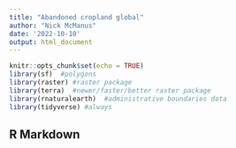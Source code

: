 ```yaml
---
title: "Abandoned cropland global"
author: "Nick McManus"
date: '2022-10-10'
output: html_document
---
```


```r
knitr::opts_chunk$set(echo = TRUE)
library(sf)  #polygons
library(raster) #raster package
library(terra)  #newer/faster/better raster package
library(rnaturalearth)  #administrative boundaries data
library(tidyverse) #always
```

## R Markdown


